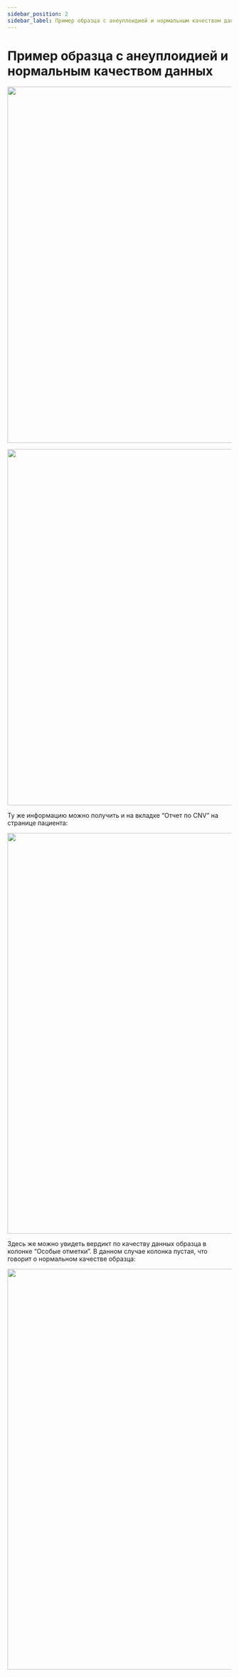 ```yaml
---
sidebar_position: 2
sidebar_label: Пример образца с анеуплоидией и нормальным качеством данных
---
```


# Пример образца с анеуплоидией и нормальным качеством данных


<NormalQualityData />

<p align="center">
<img src={require('/img/rus/41-main-page-normal-data-quality.png').default} width="800"/>
</p>


<CNVReportInfo result="наблюдается увеличение числа копий хромосомы 21" />

<p align="center">
<img src={require('/img/rus/42-cnv-report-normal-data-quality-chr21.png').default} width="800"/>
</p>

Ту же информацию можно получить и на вкладке “Отчет по CNV” на странице пациента:

<p align="center">
<img src={require('/img/rus/patient-cnv-report-normal-data-quality-chr21.png').default} width="900"/>
</p>

Здесь же можно увидеть вердикт по качеству данных образца в колонке “Особые отметки”.
В данном случае колонка пустая, что говорит о нормальном качестве образца:

<p align="center">
<img src={require('/img/rus/43-patient-cnv-report-normal-data-quality-chr21.png').default} width="900"/>
</p>
